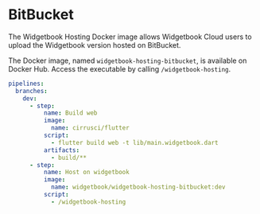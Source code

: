 # BitBucket

The Widgetbook Hosting Docker image allows Widgetbook Cloud users to upload the Widgetbook version hosted on BitBucket.

The Docker image, named `widgetbook-hosting-bitbucket`, is available on Docker Hub. Access the executable by calling `/widgetbook-hosting`.

```yaml
pipelines:
  branches:
    dev:
      - step:
          name: Build web
          image:
            name: cirrusci/flutter
          script:
            - flutter build web -t lib/main.widgetbook.dart
          artifacts:
            - build/**
      - step:
          name: Host on widgetbook
          image:
            name: widgetbook/widgetbook-hosting-bitbucket:dev
          script:
            - /widgetbook-hosting
```
